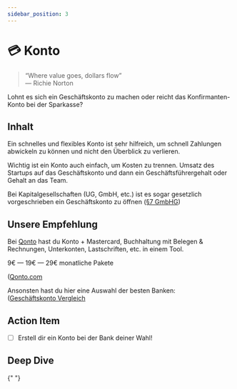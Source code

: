 ```yaml
---
sidebar_position: 3
---
```


# 💳 Konto

> “Where value goes, dollars flow”\
> ― Richie Norton

<Admonition icon="📍">
  Lohnt es sich ein Geschäftskonto zu machen oder reicht das Konfirmanten-Konto
  bei der Sparkasse?
</Admonition>

## Inhalt

Ein schnelles und flexibles Konto ist sehr hilfreich, um schnell Zahlungen abwickeln zu können und nicht den Überblick zu verlieren.

Wichtig ist ein Konto auch einfach, um Kosten zu trennen. Umsatz des Startups auf das Geschäftskonto und dann ein Geschäftsführergehalt oder Gehalt an das Team.

Bei Kapitalgesellschaften (UG, GmbH, etc.) ist es sogar gesetzlich vorgeschrieben ein Geschäftskonto zu öffnen ([§7 GmbHG](https://gmbhg.kommentar.de/Abschnitt-1/Anmeldung-der-Gesellschaft))

## Unsere Empfehlung

Bei [Qonto](http://qonto.com) hast du Konto + Mastercard, Buchhaltung mit Belegen & Rechnungen, Unterkonten, Lastschriften, etc. in einem Tool.

9€ — 19€ — 29€ monatliche Pakete

([Qonto.com](https://qonto.com/de)

Ansonsten hast du hier eine Auswahl der besten Banken:\
([Geschäftskonto Vergleich](https://www.geschaeftskonten24.net/geschaeftskonto-vergleich/)

## Action Item

- [ ] Erstell dir ein Konto bei der Bank deiner Wahl!

## Deep Dive

{" "}
<YouTube videoId="N_2nch8Ks_0" />
